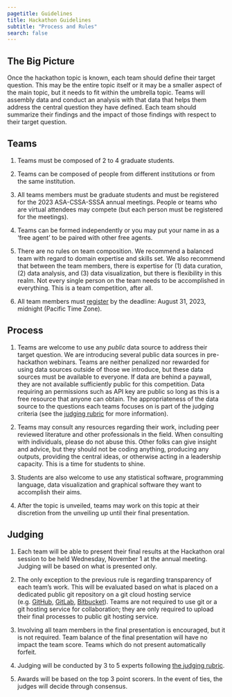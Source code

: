 ```yaml
---
pagetitle: Guidelines
title: Hackathon Guidelines
subtitle: "Process and Rules"
search: false
---
```


## The Big Picture

Once the hackathon topic is known, each team should define their target question. This may be the entire topic itself or it may be a smaller aspect of the main topic, but it needs to fit within the umbrella topic. Teams will assembly data and conduct an analysis with that data that helps them address the central question they have defined. Each team should summarize their findings and the impact of those findings with respect to their target question. 


## Teams

1. Teams must be composed of 2 to 4 graduate students. 

1. Teams can be composed of people from different institutions or from the same institution. 

1. All teams members must be graduate students and must be registered for the 2023 ASA-CSSA-SSSA annual meetings. People or teams who are virtual attendees may compete (but each person must be registered for the meetings). 

1. Teams can be formed independently or you may put your name in as a 'free agent' to be paired with other free agents.

1. There are no rules on team composition. We recommend a balanced team with regard to domain expertise and skills set. We also recommend that between the team members, there is expertise for (1) data curation, (2) data analysis, and (3) data visualization, but there is flexibility in this realm. Not every single person on the team needs to be accomplished in everything. This is a team competition, after all. 

1. All team members must [register](signup.qmd) by the deadline: August 31, 2023, midnight (Pacific Time Zone). 


## Process

1. Teams are welcome to use any *public* data source to address their target question. We are introducing several public data sources in pre-hackathon webinars. Teams are neither penalized nor rewarded for using data sources outside of those we introduce, but these data sources must be available to everyone. If data are behind a paywall, they are not available sufficiently public for this competition. Data requiring an permissions such as API key are public so long as this is a free resource that anyone can obtain. The appropriateness of the data source to the questions each teams focuses on is part of the judging criteria (see the [judging rubric](rubric.qmd) for more information). 

1. Teams may consult any resources regarding their work, including peer reviewed literature and other professionals in the field. When consulting with individuals, please do not abuse this. Other folks can give insight and advice, but they should not be coding anything, producing any outputs, providing the central ideas, or otherwise acting in a leadership capacity. This is a time for students to shine. 
1. Students are also welcome to use any statistical software, programming language, data visualization and graphical software they want to accomplish their aims. 

1. After the topic is unveiled, teams may work on this topic at their discretion from the unveiling up until their final presentation. 


## Judging


1. Each team will be able to present their final results at the Hackathon oral session to be held Wednesday, November 1 at the annual meeting. Judging will be based on what is presented only.

1. The only exception to the previous rule is regarding transparency of each team's work. This will be evaluated based on what is placed on a dedicated public git repository on a git cloud hosting service (e.g. [GitHub](https://github.com/){target="_blank"}, [GitLab](https://about.gitlab.com/){target="_blank"}, [Bitbucket](https://bitbucket.org){target="_blank"}). Teams are not required to use git or a git hosting service for collaboration; they are only required to upload their final processes to public git hosting service. 

1. Involving all team members in the final presentation is encouraged, but it is not required. Team balance of the final presentation will have no impact the team score. Teams which do not present automatically forfeit. 

1. Judging will be conducted by 3 to 5 experts following [the judging rubric](rubric.qmd).

1. Awards will be based on the top 3 point scorers. In the event of ties, the judges will decide through consensus.
 


